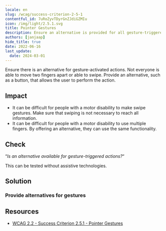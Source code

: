 ```yaml
---
locale: en
slug: /wcag/success-criterion-2-5-1
contentful_id: 7uRoZyvTDyrGnZJdiGZMIu
icon: /img/light/2.5.1.svg
title: Pointer Gestures
description: Ensure an alternative is provided for all gesture-triggered actions.
authors: [janjaap]
hide_title: true
date: 2022-06-16
last_update:
  date: 2024-03-01
---
```


<Hero
  title="Pointer Gestures"
  image="/img/light/2.5.1.svg"
  alt="WCAG 2.5.1 - Logo"
  prefix="Success Criterion 2.5.1"
  suffix="Level A"
/>

Ensure there is an alternative for gesture-activated actions. Not everyone is able to move two fingers apart or able to swipe. Provide an alternative, such as a button, that allows the user to perform the action.

## Impact

- It can be difficult for people with a motor disability to make swipe gestures. Make sure that swiping is not necessary to reach all information.
- It can be difficult for people with a motor disability to use multiple fingers. By offering an alternative, they can use the same functionality.

## Check

“*Is an alternative available for gesture-triggered actions?*“

This can be tested without assistive technologies.

## Solution

### Provide alternatives for gestures

<CodeSample id="input-gestures" locale="en"/>

## Resources

- [WCAG 2.2 - Success Criterion 2.5.1 - Pointer Gestures](https://www.w3.org/TR/WCAG22/#pointer-gestures)
